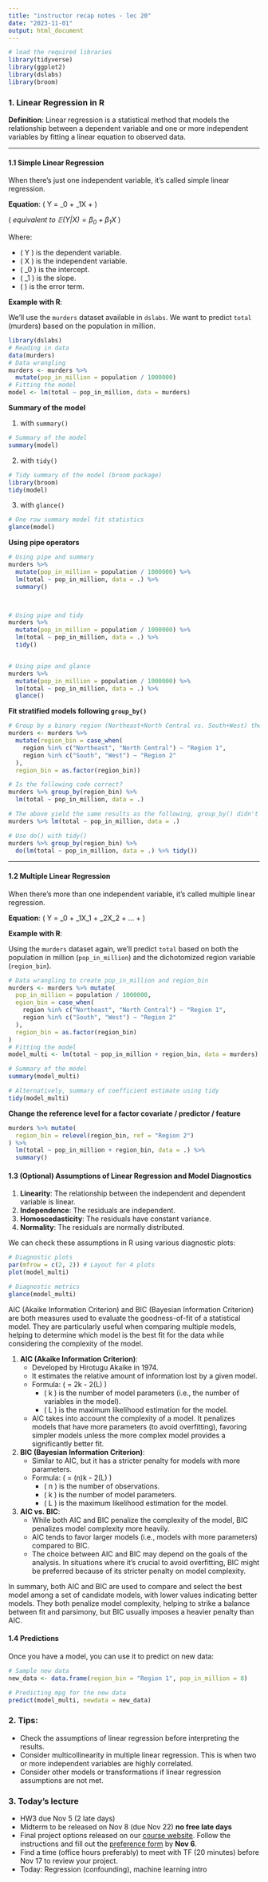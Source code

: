 ```yaml
---
title: "instructor recap notes - lec 20"
date: "2023-11-01"
output: html_document
---
```


```r
# load the required libraries
library(tidyverse)
library(ggplot2)
library(dslabs)
library(broom)
```

### 1.  Linear Regression in R

**Definition**: Linear regression is a statistical method that models the relationship between a dependent variable and one or more independent variables by fitting a linear equation to observed data.

---

#### 1.1 Simple Linear Regression

When there's just one independent variable, it's called simple linear regression.

**Equation**: \( Y = \beta_0 + \beta_1X + \epsilon \) 

( _equivalent to $\mathbb{E}(Y|X) = \beta_0 + \beta_1 X$_ )

Where:

- \( Y \) is the dependent variable.
- \( X \) is the independent variable.
- \( \beta_0 \) is the intercept.
- \( \beta_1 \) is the slope.
- \( \epsilon \) is the error term.

**Example with R**:

We'll use the `murders` dataset available in `dslabs`. We want to predict `total` (murders) based on the population in million. 

```R



library(dslabs)
# Reading in data 
data(murders)
# Data wrangling
murders <- murders %>% 
  mutate(pop_in_million = population / 1000000)
# Fitting the model
model <- lm(total ~ pop_in_million, data = murders)
```

**Summary of the model**

1. with `summary()`
```r
# Summary of the model
summary(model)
```
2. with `tidy()`
```r
# Tidy summary of the model (broom package)
library(broom)
tidy(model)
```
3. with `glance()`
```r
# One row summary model fit statistics
glance(model)
```

**Using pipe operators**
```r
# Using pipe and summary
murders %>% 
  mutate(pop_in_million = population / 1000000) %>% 
  lm(total ~ pop_in_million, data = .) %>% 
  summary()



# Using pipe and tidy
murders %>% 
  mutate(pop_in_million = population / 1000000) %>% 
  lm(total ~ pop_in_million, data = .) %>% 
  tidy()


# Using pipe and glance
murders %>% 
  mutate(pop_in_million = population / 1000000) %>% 
  lm(total ~ pop_in_million, data = .) %>% 
  glance()
```
**Fit stratified models following `group_by()`**
```r
# Group by a binary region (Northeast+North Central vs. South+West) then fit model 
murders <- murders %>% 
  mutate(region_bin = case_when(
    region %in% c("Northeast", "North Central") ~ "Region 1",
    region %in% c("South", "West") ~ "Region 2"
  ),
  region_bin = as.factor(region_bin)) 

# Is the following code correct?
murders %>% group_by(region_bin) %>% 
  lm(total ~ pop_in_million, data = .)

# The above yield the same results as the following, group_by() didn't work
murders %>% lm(total ~ pop_in_million, data = .)

# Use do() with tidy()
murders %>% group_by(region_bin) %>% 
  do(lm(total ~ pop_in_million, data = .) %>% tidy())

```


---

#### 1.2 Multiple Linear Regression

When there's more than one independent variable, it's called multiple linear regression.

**Equation**: \( Y = \beta_0 + \beta_1X_1 + \beta_2X_2 + ... + \epsilon \)

**Example with R**:

Using the `murders` dataset again, we'll predict `total` based on both the population in million (`pop_in_million`) and the dichotomized region variable (`region_bin`).

```R
# Data wrangling to create pop_in_million and region_bin
murders <- murders %>% mutate(
  pop_in_million = population / 1000000,
  egion_bin = case_when(
    region %in% c("Northeast", "North Central") ~ "Region 1",
    region %in% c("South", "West") ~ "Region 2"
  ),
  region_bin = as.factor(region_bin)
)
# Fitting the model
model_multi <- lm(total ~ pop_in_million + region_bin, data = murders)

# Summary of the model
summary(model_multi)

# Alternatively, summary of coefficient estimate using tidy
tidy(model_multi)
```
**Change the reference level for a factor covariate / predictor / feature**
```r
murders %>% mutate(
  region_bin = relevel(region_bin, ref = "Region 2")
) %>% 
  lm(total ~ pop_in_million + region_bin, data = .) %>% 
  summary()
```

#### 1.3 (Optional) Assumptions of Linear Regression and Model Diagnostics

1. **Linearity**: The relationship between the independent and dependent variable is linear.
2. **Independence**: The residuals are independent.
3. **Homoscedasticity**: The residuals have constant variance.
4. **Normality**: The residuals are normally distributed.

We can check these assumptions in R using various diagnostic plots:

```R
# Diagnostic plots
par(mfrow = c(2, 2)) # Layout for 4 plots
plot(model_multi)

# Diagnostic metrics
glance(model_multi)
```

AIC (Akaike Information Criterion) and BIC (Bayesian Information Criterion) are both measures used to evaluate the goodness-of-fit of a statistical model. They are particularly useful when comparing multiple models, helping to determine which model is the best fit for the data while considering the complexity of the model.

1. **AIC (Akaike Information Criterion)**:
   - Developed by Hirotugu Akaike in 1974.
   - It estimates the relative amount of information lost by a given model.
   - Formula: \( \text{AIC} = 2k - 2\ln(L) \)
     - \( k \) is the number of model parameters (i.e., the number of variables in the model).
     - \( L \) is the maximum likelihood estimation for the model.
   - AIC takes into account the complexity of a model. It penalizes models that have more parameters (to avoid overfitting), favoring simpler models unless the more complex model provides a significantly better fit.

2. **BIC (Bayesian Information Criterion)**:
   - Similar to AIC, but it has a stricter penalty for models with more parameters.
   - Formula: \( \text{BIC} = \ln(n)k - 2\ln(L) \)
     - \( n \) is the number of observations.
     - \( k \) is the number of model parameters.
     - \( L \) is the maximum likelihood estimation for the model.

3. **AIC vs. BIC**:
   - While both AIC and BIC penalize the complexity of the model, BIC penalizes model complexity more heavily.
   - AIC tends to favor larger models (i.e., models with more parameters) compared to BIC.
   - The choice between AIC and BIC may depend on the goals of the analysis. In situations where it's crucial to avoid overfitting, BIC might be preferred because of its stricter penalty on model complexity.

In summary, both AIC and BIC are used to compare and select the best model among a set of candidate models, with lower values indicating better models. They both penalize model complexity, helping to strike a balance between fit and parsimony, but BIC usually imposes a heavier penalty than AIC.

#### 1.4 Predictions

Once you have a model, you can use it to predict on new data:

```R
# Sample new data
new_data <- data.frame(region_bin = "Region 1", pop_in_million = 8)

# Predicting mpg for the new data
predict(model_multi, newdata = new_data)
```



### 2. Tips:
- Check the assumptions of linear regression before interpreting the results.
- Consider multicollinearity in multiple linear regression. This is when two or more independent variables are highly correlated.
- Consider other models or transformations if linear regression assumptions are not met.


### 3. Today's lecture
- HW3 due Nov 5 (2 late days)
- Midterm to be released on Nov 8 (due Nov 22) **no free late days**
- Final project options released on our [course website](https://coredatascience-fa23.github.io/project/). Follow the instructions and fill out the [preference form](https://docs.google.com/forms/d/e/1FAIpQLSfvhegiqPG-jQtQvqaIz6jnyLrSv-sOpiF4V3qvQdSTMHK3zQ/viewform) by **Nov 6**.
- Find a time (office hours preferably) to meet with TF (20 minutes) before Nov 17 to review your project. 
- Today: Regression (confounding), machine learning intro

